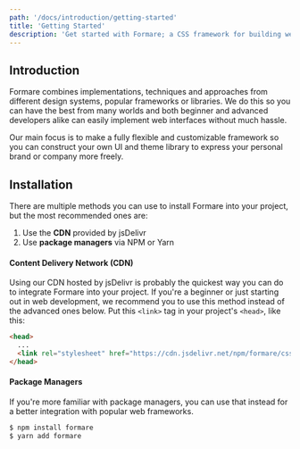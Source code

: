 ```yaml
---
path: '/docs/introduction/getting-started'
title: 'Getting Started'
description: 'Get started with Formare; a CSS framework for building web interfaces hassle-free'
---
```


## Introduction

Formare combines implementations, techniques and approaches from different design systems, popular frameworks or
libraries. We do this so you can have the best from many worlds and both beginner and advanced developers alike
can easily implement web interfaces without much hassle.

Our main focus is to make a fully flexible and customizable framework so you can construct your own UI and theme
library to express your personal brand or company more freely.

## Installation

There are multiple methods you can use to install Formare into your project, but the most recommended ones are:

1. Use the **CDN** provided by jsDelivr
2. Use **package managers** via NPM or Yarn

#### Content Delivery Network (CDN)

Using our CDN hosted by jsDelivr is probably the quickest way you can do to integrate Formare into your project.
If you're a beginner or just starting out in web development, we recommend you to use this method instead of the advanced ones below.
Put this `<link>` tag in your project's `<head>`, like this:

<!-- prettier-ignore -->
```html
<head>
  ...
  <link rel="stylesheet" href="https://cdn.jsdelivr.net/npm/formare/css/formare.css" />
</head>
```

#### Package Managers

If you're more familiar with package managers, you can use that instead for a better integration with popular
web frameworks.

```bash
$ npm install formare
$ yarn add formare
```
